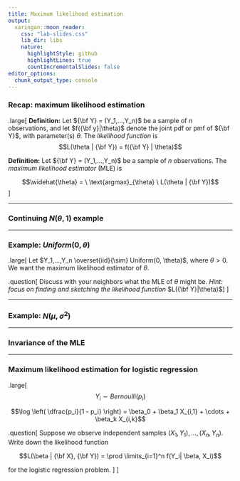 ```yaml
---
title: Maximum likelihood estimation
output:
  xaringan::moon_reader:
    css: "lab-slides.css"
    lib_dir: libs
    nature:
      highlightStyle: github
      highlightLines: true
      countIncrementalSlides: false
editor_options: 
  chunk_output_type: console
---
```



### Recap: maximum likelihood estimation

.large[
**Definition:** Let ${\bf Y} = (Y_1,...,Y_n)$ be a sample of $n$ observations, and let $f({\bf y}|\theta)$ denote the joint pdf or pmf of ${\bf Y}$, with parameter(s) $\theta$. The *likelihood function* is
$$L(\theta | {\bf Y}) = f({\bf Y} | \theta)$$

**Definition:** Let ${\bf Y} = (Y_1,...,Y_n)$ be a sample of $n$ observations. The *maximum likelihood estimator* (MLE) is 

$$\widehat{\theta} = \ \text{argmax}_{\theta} \ L(\theta | {\bf Y})$$
]

---

### Continuing $N(\theta, 1)$ example

---

### Example: $Uniform(0, \theta)$

.large[
Let $Y_1,...,Y_n \overset{iid}{\sim} Uniform(0, \theta)$, where $\theta > 0$. We want the maximum likelihood estimator of $\theta$.

.question[
Discuss with your neighbors what the MLE of $\theta$ might be. *Hint: focus on finding and sketching the likelihood function* $L({\bf Y}|\theta)$
]
]

---

### Example: $N(\mu, \sigma^2)$

---

### Invariance of the MLE

---

### Maximum likelihood estimation for logistic regression

.large[
$$Y_i \sim Bernoulli(p_i)$$

$$\log \left( \dfrac{p_i}{1 - p_i} \right) = \beta_0 + \beta_1 X_{i,1} + \cdots + \beta_k X_{i,k}$$

.question[
Suppose we observe independent samples $(X_1, Y_1),...,(X_n, Y_n)$. Write down the likelihood function

$$L(\beta | {\bf X}, {\bf Y}) = \prod \limits_{i=1}^n f(Y_i| \beta, X_i)$$

for the logistic regression problem.
]
]
